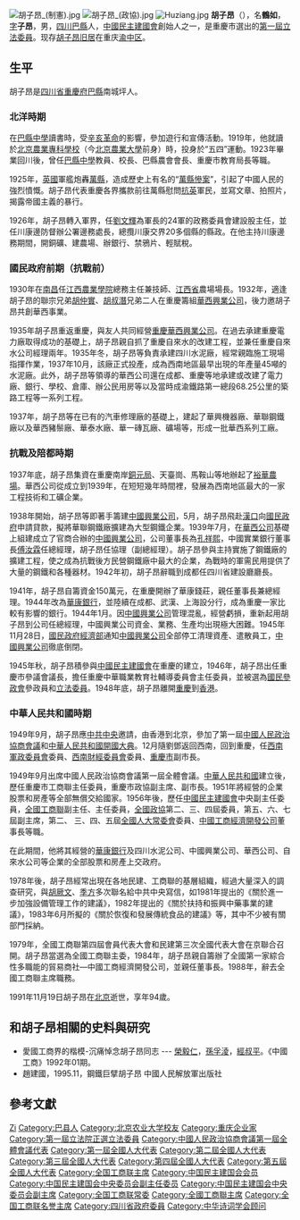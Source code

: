 {{Infobox Officeholder
|姓名= 胡子昂
|圖像=File:胡子昂.jpg
|圖像大小=200px
|圖像說明=  
|rank= 
| 字 = 子昂  
| 號 = 
| 別名 = 
| birth_name = 胡鹤如
| birth_date = 1897年3月
| 出生地點= {{QING}}[[四川省|四川省]][[重慶府|重慶府]][[巴縣|巴縣]]南城坪
| 逝世日期= {{death date and age|1991|11|19|1897|3|}}
| 逝世地點= {{PRC}}北京市
| resting_place =  
| 政黨 = 
| 其他政黨 = 
| 身高 = 
| 配偶 = 
| 伴侶 = 
| 兒女 = 
| 父母 = 
| 親屬 = 
| 居住地 = 
| 學歷 = 
| 母校 = 
| 職業 = 
| 著作 = 
| 國籍 = {{PRC}}
| awards=
}}
[[File:胡子昂_(制憲).jpg|thumb]]
[[File:胡子昂_(政協).jpg|thumb]]
[[File:Huziang.jpg|thumb]]
'''胡子昂'''（{{bd|1897年|3月|1991年|11月19日|catIdx=H胡}}），名'''鶴如'''，[[表字|字]]'''子昂'''，男，[[四川|四川]][[巴縣|巴縣]]人，[[中國民主建國會|中國民主建國會]]創始人之一，是重慶市選出的[[第一屆立法委員|第一屆立法委員]]。现存[[胡子昂旧居|胡子昂旧居]]在重庆[[渝中区|渝中区]]。

== 生平 ==
胡子昂是[[四川省|四川省]][[重慶府|重慶府]][[巴縣|巴縣]]南城坪人。

=== 北洋時期 ===
在[[巴縣中學|巴縣中學]]讀書時，受[[辛亥革命|辛亥革命]]的影響，參加遊行和宣傳活動。1919年，他就讀於[[北京農業專科學校|北京農業專科學校]]（今[[北京農業大學|北京農業大學]]前身）時，投身於“五四”運動。1923年畢業回川後，曾任[[巴縣中學|巴縣中學]]教員、校長、巴縣農會會長、重慶市教育局長等職。

1925年，[[英國|英國]]軍艦炮轟[[萬縣|萬縣]]，造成歷史上有名的“[[萬縣慘案|萬縣慘案]]”，引起了中國人民的強烈憤慨。胡子昂代表重慶各界攜款前往萬縣慰問[[抗英|抗英]]軍民，並寫文章、拍照片，揭露帝國主義的暴行。

1926年，胡子昂轉入軍界，任[[劉文輝|劉文輝]]為軍長的24軍的政務委員會建設股主任，並任川康邊防督辦公署邊務處長，總攬川康交界20多個縣的縣政。在他主持川康邊務期間，開銅礦、建農場、辦銀行、禁鴉片、輕賦稅。

=== 國民政府前期（抗戰前） ===
1930年在[[南昌|南昌]]任[[江西農業學院|江西農業學院]]總務主任兼技師、[[江西省|江西省]]農場場長。1932年，適逢胡子昂的聯宗兄弟[[胡仲實|胡仲實]]、[[胡叔潛|胡叔潛]]兄弟二人在重慶籌組[[華西興業公司|華西興業公司]]，後力邀胡子昂共創華西事業。

1935年胡子昂重返重慶，與友人共同經營[[重慶華西興業公司|重慶華西興業公司]]。在過去承建重慶電力廠取得成功的基礎上，胡子昂親自抓了重慶自來水的改建工程，並兼任重慶自來水公司經理兩年。1935年冬，胡子昂等負責承建四川水泥廠，經常親臨施工現場指揮作業，1937年10月，該廠正式投產，成為西南地區最早出現的年產量45噸的水泥廠。此外，胡子昂等領導的華西公司還在成都、重慶等地承建或改建了電力廠、銀行、學校、倉庫、辦公民用房等以及當時成渝鐵路第一總段68.25公里的築路工程等一系列工程。

1937年，胡子昂等在已有的汽車修理廠的基礎上，建起了華興機器廠、華聯鋼鐵廠以及華西豬鬃廠、華泰水廠、華一磚瓦廠、礦場等，形成一批華西系列工廠。

=== 抗戰及陪都時期 ===
1937年底，胡子昂集資在重慶南岸[[銅元局|銅元局]]、天臺崗、馬鞍山等地辦起了[[裕華農場|裕華農場]]。華西公司從成立到1939年，在短短幾年時間裡，發展為西南地區最大的一家工程技術和工礦企業。

1938年開始，胡子昂等即著手籌建[[中國興業公司|中國興業公司]]，5月，胡子昂飛赴[[漢口|漢口]]向[[國民政府|國民政府]]申請貸款，擬將華聯鋼鐵廠擴建為大型鋼鐵企業。1939年7月，在[[華西公司|華西公司]]基礎上組建成立了官商合辦的[[中國興業公司|中國興業公司]]，公司董事長為[[孔祥熙|孔祥熙]]，中國實業銀行董事長[[傅汝霖|傅汝霖]]任總經理，胡子昂任協理（副總經理）。胡子昂參與主持實施了鋼鐵廠的擴建工程，使之成為抗戰後方民營鋼鐵廠中最大的企業，為戰時的軍需民用提供了大量的鋼鐵和各種器材。1942年初，胡子昂辭職到成都任四川省建設廳廳長。

1941年，胡子昂自籌資金150萬元，在重慶開辦了華康錢莊，親任董事長兼總經理。1944年改為[[華康銀行|華康銀行]]，並陸續在成都、武漢、上海設分行，成為重慶一家比較有影響的銀行。1944年1月。因[[中國興業公司|中國興業公司]]管理混亂，經營虧損，重新起用胡子昂到公司任總經理，中國興業公司資金、業務、生產均出現極大困難。1945年11月28日，[[國民政府|國民政府]][[中華民國經濟部|經濟部]]通知[[中國興業公司|中國興業公司]]全部停工清理資產、遣散員工，[[中國興業公司|中國興業公司]]徹底倒閉。

1945年秋，胡子昂積參與[[中國民主建國會|中國民主建國會]]在重慶的建立，1946年，胡子昂出任重慶市參議會議長，擔任重慶中華職業教育社輔導委員會主任委員，並被選為[[國民參政會|國民參政會]]參政員和[[立法委員|立法委員]]。1948年底，胡子昂離開[[重慶|重慶]]到[[香港|香港]]。

=== 中華人民共和國時期 ===
1949年9月，胡子昂應[[中共中央|中共中央]]邀請，由香港到北京，參加了第一屆[[中國人民政治協商會議|中國人民政治協商會議]]和[[中華人民共和國開國大典|中華人民共和國開國大典]]。12月隨劉鄧返回西南，回到重慶，任[[西南軍政委員會|西南軍政委員會]]委員、[[西南財經委員會|西南財經委員會]]委員、[[重慶市|重慶市]]副市長。 

1949年9月出席中國人民政治協商會議第一屆全體會議。[[中華人民共和國|中華人民共和國]]建立後，歷任重慶市工商聯主任委員，重慶市政協副主席、副市長。1951年將經營的企業股票和房產等全部無償交給國家。1956年後，歷任[[中國民主建國會|中國民主建國會]]中央副主任委員，[[全國工商聯|全國工商聯]]副主任、主任委員，[[全國政協|全國政協]]第二、三、四屆委員，第五、六、七屆副主席，第二、 三、四、五屆[[全國人大常委會|全國人大常委會]]委員、[[中國工商經濟開發公司|中國工商經濟開發公司]]董事長等職。 

在此期間，他將其經營的[[華康銀行|華康銀行]]及四川水泥公司、中國興業公司、華西公司、自來水公司等企業的全部股票和房產上交政府。

1978年後，胡子昂經常出現在各地民建、工商聯的基層組織，經過大量深入的調查研究，與[[胡厥文|胡厥文]]、[[季方|季方]]多次聯名給中共中央寫信，如1981年提出的《關於進一步加強設備管理工作的建議》，1982年提出的《關於扶持和振興中藥事業的建議》，1983年6月所擬的《關於恢復和發展傳統食品的建議》等，其中不少被有關部門採納。

1979年，全國工商聯第四屆會員代表大會和民建第三次全國代表大會在京聯合召開。胡子昂當選為全國工商聯主委，1984年，胡子昂親自籌辦了全國第一家綜合性多職能的貿易商社—中國工商經濟開發公司，並親任董事長。1988年，辭去全國工商聯主席職務。

1991年11月19日胡子昂在[[北京|北京]]逝世，享年94歲。

== 和胡子昂相關的史料與研究 ==
* 愛國工商界的楷模-沉痛悼念胡子昂同志 --- [[榮毅仁|榮毅仁]]，[[孫孚淩|孫孚淩]]，[[經叔平|經叔平]]。《中國工商》1992年01期。
* 趙建國，1995.11，鋼鐵巨擘胡子昂  中國人民解放軍出版社 

== 參考文獻 ==
{{reflist}}

{{中華民國第二屆國民參政會參政員}}
{{中華民國第一屆立法委員}}
{{Navboxes 
| title  = 胡子昂在[[中国民主建国会|中国民主建国会]]的职务
| list1  =
{{中国民主建国会第一届中央委员会}}
{{中国民主建国会第二届中央委员会}}
{{中国民主建国会第三届中央委员会}}
{{中国民主建国会第四届中央委员会}}
}}
{{Navboxes 
| title  = 胡子昂在[[中华全国工商业联合会|中华全国工商业联合会]]的职务
| list1  =
{{中华全国工商业联合会第一届执行委员会}}
{{中华全国工商业联合会第二届执行委员会}}
{{中华全国工商业联合会第三届执行委员会}}
{{中华全国工商业联合会第四届执行委员会}}
{{中华全国工商业联合会第五届执行委员会}}
{{中华全国工商业联合会第六届执行委员会}}
}}
{{Navboxes
| title  = 胡子昂在[[中华诗词学会|中华诗词学会]]的职务
| list1  =
{{中华诗词学会第一届理事会}}
}}

{{Authority control}}
{{DEFAULTSORT:Hu胡}}
[[Category:胡姓|Zi]]
[[Category:巴县人|Category:巴县人]]
[[Category:北京农业大学校友|Category:北京农业大学校友]]
[[Category:重庆企业家|Category:重庆企业家]]
[[Category:第一屆立法院正選立法委員|Category:第一屆立法院正選立法委員]]
[[Category:中國人民政治協商會議第一屆全體會議代表|Category:中國人民政治協商會議第一屆全體會議代表]]
[[Category:第一屆全國人大代表|Category:第一屆全國人大代表]]
[[Category:第二屆全國人大代表|Category:第二屆全國人大代表]]
[[Category:第三屆全國人大代表|Category:第三屆全國人大代表]]
[[Category:第四屆全國人大代表|Category:第四屆全國人大代表]]
[[Category:第五屆全國人大代表|Category:第五屆全國人大代表]]
[[Category:全国工商联主席|Category:全国工商联主席]]
[[Category:中国民主建国会会员|Category:中国民主建国会会员]]
[[Category:中国民主建国会中央委员会副主任委员|Category:中国民主建国会中央委员会副主任委员]]
[[Category:中国民主建国会中央委员会副主席|Category:中国民主建国会中央委员会副主席]]
[[Category:全国工商联常委|Category:全国工商联常委]]
[[Category:全國工商聯主席|Category:全國工商聯主席]]
[[Category:全国工商联名誉主席|Category:全国工商联名誉主席]]
[[Category:四川省政府委員|Category:四川省政府委員]]
[[Category:中华诗词学会顾问|Category:中华诗词学会顾问]]